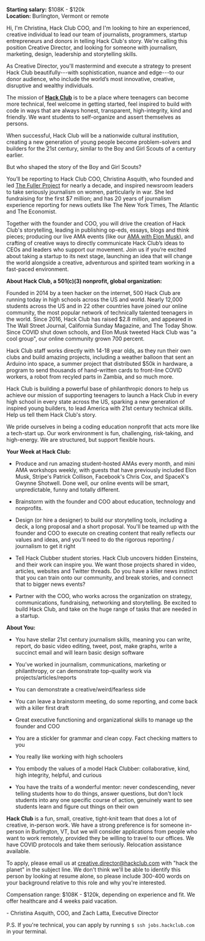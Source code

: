 **Starting salary:** $108K - $120k  
**Location:** Burlington, Vermont or remote

Hi, I'm Christina, Hack Club COO, and I'm looking to hire an experienced, creative individual to lead our team of journalists, programmers, startup entrepreneurs and donors in telling Hack Club's story. We're calling this position Creative Director, and looking for someone with journalism, marketing, design, leadership and storytelling skills. 

As Creative Director, you'll mastermind and execute a strategy to present Hack Club beautifully---with sophistication, nuance and edge---to our donor audience, who include the world’s most innovative, creative, disruptive and wealthy individuals.

The mission of **[Hack Club](https://hackclub.com)** is to be a place where teenagers can become more technical, feel welcome in getting started, feel inspired to build with code in ways that are always honest, transparent, high-integrity, kind and friendly. We want students to self-organize and assert themselves as persons.

When successful, Hack Club will be a nationwide cultural institution, creating a new generation of young people become problem-solvers and builders for the 21st century, similar to the Boy and Girl Scouts of a century earlier.

But who shaped the story of the Boy and Girl Scouts?

You’ll be reporting to Hack Club COO, Christina Asquith, who founded and led [The Fuller Project](https://www.theatlantic.com/international/archive/2016/03/women-foreign-correspondents/472596/) for nearly a decade, and inspired newsroom leaders to take seriously journalism on women, particularly in war. She led fundraising for the first $7 million; and has 20 years of journalism experience reporting for news outlets like The New York Times, The Atlantic and The Economist.

Together with the founder and COO, you will drive the creation of Hack Club's storytelling, leading in publishing op-eds, essays, blogs and think pieces;  producing our live AMA events (like our [AMA with Elon Musk](https://www.youtube.com/watch?v=riru9OzScwk)), and crafting of creative ways to directly communicate Hack Club’s ideas to CEOs and leaders who support our movement. Join us if you’re excited about taking a startup to its next stage, launching an idea that will change the world alongside a creative, adventurous and spirited team working in a fast-paced environment.

**About Hack Club, a 501(c)(3) nonprofit, global organization:**

Founded in 2014 by a teen hacker on the internet, 500 Hack Club are running today in high schools across the US and world. Nearly 12,000 students across the US and in 22 other countries have joined our online community, the most popular network of technically talented teenagers in the world. Since 2016, Hack Club has raised $2.8 million, and appeared in The Wall Street Journal, California Sunday Magazine, and The Today Show. Since COVID shut down schools, and Elon Musk tweeted Hack Club was "a cool group", our online community grown 700 percent.

Hack Club staff works directly with 14-18 year olds, as they run their own clubs and build amazing projects, including a weather balloon that sent an Arduino into space, a summer project that distributed $50k in hardware, a program to send thousands of hand-written cards to front-line COVID workers, a robot from recyled parts in Zambia, and so much more.

Hack Club is building a powerful base of philanthropic donors to help us achieve our mission of supporting teenagers to launch a Hack Club in every high school in every state across the US, sparking a new generation of inspired young builders, to lead America with 21st century technical skills. Help us tell them Hack Club's story. 

We pride ourselves in being a coding education nonprofit that acts more like a tech-start up. Our work environment is fun, challenging, risk-taking, and high-energy. We are structured, but support flexible hours.

**Your Week at Hack Club:**

- Produce and run amazing student-hosted AMAs every month, and mini AMA workshops weekly, with guests that have previously included Elon Musk, Stripe's Patrick Collison, Facebook's Chris Cox, and SpaceX's Gwynne Shotwell. Done well, our online events will be smart, unpredictable, funny and totally different.

- Brainstorm with the founder and COO about education, technology and nonprofits.

- Design (or hire a designer) to build our storytelling tools, including a deck, a long proposal and a short proposal. You'll be teamed up with the founder and COO to execute on creating content that really reflects our values and ideas, and you'll need to do the rigorous reporting / journalism to get it right

- Tell Hack Clubber student stories. Hack Club uncovers hidden Einsteins, and their work can inspire you. We want those projects shared in video, articles, websites and Twitter threads. Do you have a killer news instinct that you can train onto our community, and break stories, and connect that to bigger news events?

- Partner with the COO, who works across the organization on strategy, communications, fundraising, networking and storytelling. Be excited to build Hack Club, and take on the huge range of tasks that are needed in a startup.

**About You:**

- You have stellar 21st century journalism skills, meaning you can write, report, do basic video editing, tweet, post, make graphs, write a succinct email and will learn basic design software

- You’ve worked in journalism, communications, marketing or philanthropy, or can demonstrate top-quality work via projects/articles/reports

- You can demonstrate a creative/weird/fearless side

- You can leave a brainstorm meeting, do some reporting, and come back with a killer first draft

- Great executive functioning and organizational skills to manage up the founder and COO

- You are a stickler for grammar and clean copy. Fact checking matters to you

- You really like working with high schoolers

- You embody the values of a model Hack Clubber: collaborative, kind, high integrity, helpful, and curious

- You have the traits of a wonderful mentor: never condescending, never telling students how to do things, answer questions, but don't lock students into any one specific course of action, genuinely want to see students learn and figure out things on their own

**Hack Club** is a fun, small, creative, tight-knit team that does a lot of creative, in-person work. We have a strong preference is for someone in-person in Burlington, VT, but we will consider applications from people who want to work remotely, provided they be willing to travel to our offices. We have COVID protocols and take them seriously. Relocation assistance available.

To apply, please email us at creative.director@hackclub.com with "hack the planet" in the subject line. We don't think we'll be able to identify this person by looking at resume alone, so please include 300-400 words on your background relative to this role and why you're interested.

Compensation range: $108K - $120k, depending on experience and fit. We offer healthcare and 4 weeks paid vacation.

\- Christina Asquith, COO, and Zach Latta, Executive Director

P.S. If you're technical, you can apply by running `$ ssh jobs.hackclub.com` in your terminal.
